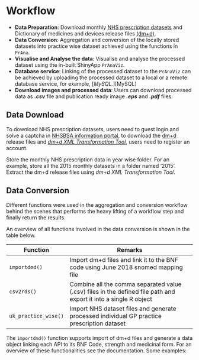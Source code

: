 # Workflow {#workflow}

- **Data Preparation**: Download monthly [NHS prescription datasets][NHSBSA] and Dictionary of medicines and devices release files [(dm+d)][dm+d].
- **Data Conversion**: Aggregation and conversion of the locally stored datasets into practice wise dataset achieved using the functions in `PrAna`.
- **Visualise and Analyse the data**: Visualise and analyse the processed dataset using the in-built ShinyApp `PrAnaViz`.
- **Database service**: Linking of the processed dataset to the `PrAnaViz` can be achieved by uploading the processed dataset to a local or a remote database service, for example, [_MySQL._][MySQL]
- **Download images and processed data**: Users can download processed data as **_.csv_** file and publication ready image **_.eps_** and **_.pdf_** files.


## Data Download

To download NHS prescription datasets, users need to guest login and solve a captcha in [NHSBSA information portal][NHSBSA], to download the [dm+d][dm+d] release files and [_dm+d XML Transformation Tool_][dm+d2], users need to register an account.

Store the monthly NHS prescription data in year wise folder. For an example, store all the 2015 monthly datasets in a folder named '2015'. Extract the dm+d release files using _dm+d XML Transformation Tool_.


## Data Conversion

Different functions were used in the aggregation and conversion workflow behind the scenes that performs the heavy lifting of a workflow step and finally return the results. 

An overview of all functions involved in the data conversion is shown in the table below.

Function         | Remarks
-----------------| ----------------------------------------------
`importdmd()`  | Import dm+d files and link it to the BNF code using June 2018 snomed mapping file
`csv2rds()`   | Combine all the comma separated value (.csv) files in the defined file path and export it into a single R object
`uk_practice_wise()`| Import NHS dataset files and generate processed individual GP practice prescription dataset

The `importdmd()` function supports import of dm+d files and generate a data object linking each API to its BNF Code, strength and medicinal form. For an overview of these functionalities see the documentation. Some examples:


[NHSBSA]: https://applications.nhsbsa.nhs.uk/infosystems/welcome
[dm+d]: https://isd.digital.nhs.uk/trud3/user/guest/group/0/pack/6
[dm+d2]: https://isd.digital.nhs.uk/trud3/user/guest/group/0/pack/6/subpack/239/releases
